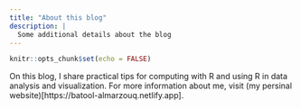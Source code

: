 ```yaml
---
title: "About this blog"
description: |
  Some additional details about the blog
---
```


```r
knitr::opts_chunk$set(echo = FALSE)
```

On this blog, I share practical tips for computing with R and using R in data analysis and visualization.
For more information about me, visit (my persinal website)[https://batool-almarzouq.netlify.app].
